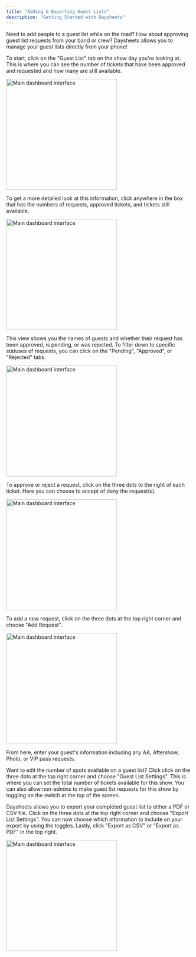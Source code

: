```yaml
---
title: "Adding & Exporting Guest Lists"
description: "Getting Started with Daysheets"
---
```


Need to add people to a guest list while on the road? How about approving guest list requests from your band or crew? Daysheets allows you to manage your guest lists directly from your phone!

To start, click on the "Guest List" tab on the show day you're looking at. This is where you can see the number of tickets that have been approved and requested and how many are still available.

<img
  src="/images/mobile/adding-exporting-guest-list/guest-list-tab.PNG"
  alt="Main dashboard interface"
  height="300"
  className="rounded-lg"
/>

To get a more detailed look at this information, click anywhere in the box that has the numbers of requests, approved tickets, and tickets still available.

<img
  src="/images/mobile/adding-exporting-guest-list/guest-list-table.PNG"
  alt="Main dashboard interface"
  height="300"
  className="rounded-lg"
/>

This view shows you the names of guests and whether their request has been approved, is pending, or was rejected. To filter down to specific statuses of requests, you can click on the "Pending", "Approved", or "Rejected" tabs.

<img
  src="/images/mobile/adding-exporting-guest-list/approved-tab.PNG"
  alt="Main dashboard interface"
  height="300"
  className="rounded-lg"
/>

To approve or reject a request, click on the three dots to the right of each ticket. Here you can choose to accept of deny the request(s).

<img
  src="/images/mobile/adding-exporting-guest-list/request-dropdown.PNG"
  alt="Main dashboard interface"
  height="300"
  className="rounded-lg"
/>

To add a new request, click on the three dots at the top right corner and choose "Add Request".

<img
  src="/images/mobile/adding-exporting-guest-list/guest-list-dropdown.PNG"
  alt="Main dashboard interface"
  height="300"
  className="rounded-lg"
/>

From here, enter your guest's information including any AA, Aftershow, Photo, or VIP pass requests.

Want to edit the number of spots available on a guest list? Click click on the three dots at the top right corner and choose "Guest List Settings". This is where you can set the total number of tickets available for this show. You can also allow non-admins to make guest list requests for this show by toggling on the switch at the top of the screen.

Daysheets allows you to export your completed guest list to either a PDF or CSV file. Click on the three dots at the top right corner and choose "Export List Settings". You can now choose which information to include on your export by using the toggles. Lastly, click "Export as CSV" or "Export as PDF" in the top right.

<img
  src="/images/mobile/adding-exporting-guest-list/export-as-pdf.PNG"
  alt="Main dashboard interface"
  height="300"
  className="rounded-lg"
/>
